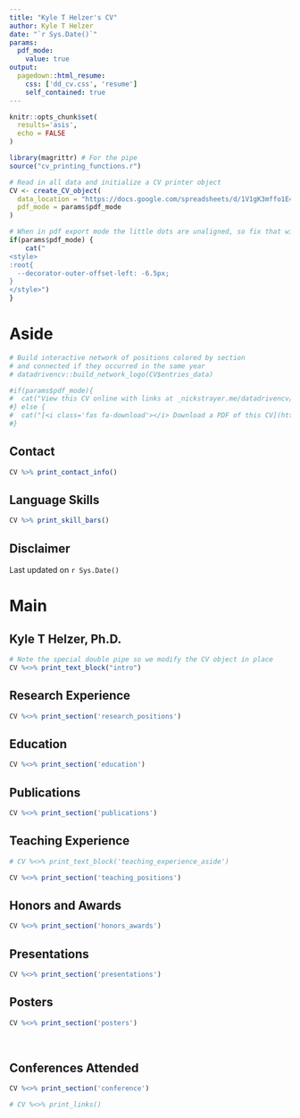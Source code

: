 ```yaml
---
title: "Kyle T Helzer's CV"
author: Kyle T Helzer
date: "`r Sys.Date()`"
params:
  pdf_mode:
    value: true
output:
  pagedown::html_resume:
    css: ['dd_cv.css', 'resume']
    self_contained: true
---
```


```r
knitr::opts_chunk$set(
  results='asis', 
  echo = FALSE
)

library(magrittr) # For the pipe
source("cv_printing_functions.r")

# Read in all data and initialize a CV printer object
CV <- create_CV_object(
  data_location = "https://docs.google.com/spreadsheets/d/1V1gK3mffo1E4IkLR8fC6JjK9il7NukCSTr6YyUfP23o/edit?usp=sharing",  
  pdf_mode = params$pdf_mode
)

```


```r
# When in pdf export mode the little dots are unaligned, so fix that with some conditional CSS.
if(params$pdf_mode) {
    cat("
<style>
:root{
  --decorator-outer-offset-left: -6.5px;
}
</style>")
}
```


Aside
================================================================================

```r
# Build interactive network of positions colored by section
# and connected if they occurred in the same year
# datadrivencv::build_network_logo(CV$entries_data)
```


```r
#if(params$pdf_mode){
#  cat("View this CV online with links at _nickstrayer.me/datadrivencv/_")
#} else {
#  cat("[<i class='fas fa-download'></i> Download a PDF of this CV](https://github.com/nstrayer/cv/raw/master/strayer_cv.pdf)")
#}
```

Contact {#contact}
--------------------------------------------------------------------------------

```r
CV %>% print_contact_info()
```



Language Skills {#skills}
--------------------------------------------------------------------------------

```r
CV %>% print_skill_bars()
```



Disclaimer {#disclaimer}
--------------------------------------------------------------------------------

<!-- Made with the R package [**pagedown**](https://github.com/rstudio/pagedown). -->

<!--The source code is available [on github.com/nstrayer/cv](https://github.com/nstrayer/datadrivencv). -->

Last updated on `r Sys.Date()`



Main
================================================================================

Kyle T Helzer, Ph.D. {#title}
--------------------------------------------------------------------------------

```r
# Note the special double pipe so we modify the CV object in place
CV %<>% print_text_block("intro") 
```

Research Experience {data-icon=laptop}
--------------------------------------------------------------------------------

```r
CV %<>% print_section('research_positions')
```

Education {data-icon=graduation-cap data-concise=true}
--------------------------------------------------------------------------------

```r
CV %<>% print_section('education')
```


<!-- These breaks just force a new page so section doesnt get cut off -->
<!-- <br> -->
<!-- <br> -->
<!-- <br> -->

Publications {data-icon=book}
--------------------------------------------------------------------------------

```r
CV %<>% print_section('publications')
```

Teaching Experience {data-icon=chalkboard-teacher}
--------------------------------------------------------------------------------

<!-- ::: aside -->
```r
# CV %<>% print_text_block('teaching_experience_aside')
```
<!-- ::: -->

```r
CV %<>% print_section('teaching_positions')
```


Honors and Awards  {data-icon=star}
--------------------------------------------------------------------------------

```r
CV %<>% print_section('honors_awards')
```

Presentations  {data-icon=microphone}
--------------------------------------------------------------------------------

```r
CV %<>% print_section('presentations')
```

Posters  {data-icon=calendar-o}
--------------------------------------------------------------------------------

```r
CV %<>% print_section('posters')
```

<br>

Conferences Attended  {data-icon=users}
--------------------------------------------------------------------------------

```r
CV %<>% print_section('conference')
```


```r
# CV %<>% print_links()
```

